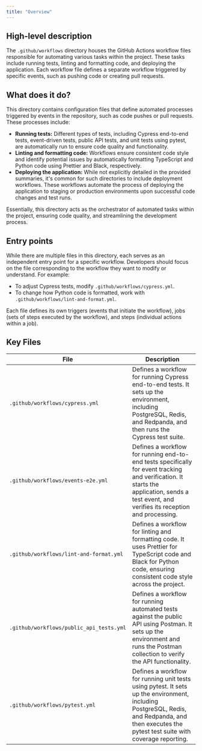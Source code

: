 ```yaml
---
title: "Overview"
---
```


## High-level description
The `.github/workflows` directory houses the GitHub Actions workflow files responsible for automating various tasks within the project. These tasks include running tests, linting and formatting code, and deploying the application. Each workflow file defines a separate workflow triggered by specific events, such as pushing code or creating pull requests.

## What does it do?
This directory contains configuration files that define automated processes triggered by events in the repository, such as code pushes or pull requests. These processes include:

- **Running tests:** Different types of tests, including Cypress end-to-end tests, event-driven tests, public API tests, and unit tests using pytest, are automatically run to ensure code quality and functionality.
- **Linting and formatting code:**  Workflows ensure consistent code style and identify potential issues by automatically formatting TypeScript and Python code using Prettier and Black, respectively.
- **Deploying the application:** While not explicitly detailed in the provided summaries, it's common for such directories to include deployment workflows. These workflows automate the process of deploying the application to staging or production environments upon successful code changes and test runs.

Essentially, this directory acts as the orchestrator of automated tasks within the project, ensuring code quality, and streamlining the development process.

## Entry points
While there are multiple files in this directory, each serves as an independent entry point for a specific workflow. Developers should focus on the file corresponding to the workflow they want to modify or understand. For example:

- To adjust Cypress tests, modify `.github/workflows/cypress.yml`.
- To change how Python code is formatted, work with `.github/workflows/lint-and-format.yml`.

Each file defines its own triggers (events that initiate the workflow), jobs (sets of steps executed by the workflow), and steps (individual actions within a job).

## Key Files
| File | Description |
|---|---|
| `.github/workflows/cypress.yml` | Defines a workflow for running Cypress end-to-end tests. It sets up the environment, including PostgreSQL, Redis, and Redpanda, and then runs the Cypress test suite. |
| `.github/workflows/events-e2e.yml` | Defines a workflow for running end-to-end tests specifically for event tracking and verification. It starts the application, sends a test event, and verifies its reception and processing. |
| `.github/workflows/lint-and-format.yml` | Defines a workflow for linting and formatting code. It uses Prettier for TypeScript code and Black for Python code, ensuring consistent code style across the project. |
| `.github/workflows/public_api_tests.yml` | Defines a workflow for running automated tests against the public API using Postman. It sets up the environment and runs the Postman collection to verify the API functionality. |
| `.github/workflows/pytest.yml` | Defines a workflow for running unit tests using pytest. It sets up the environment, including PostgreSQL, Redis, and Redpanda, and then executes the pytest test suite with coverage reporting. | 
